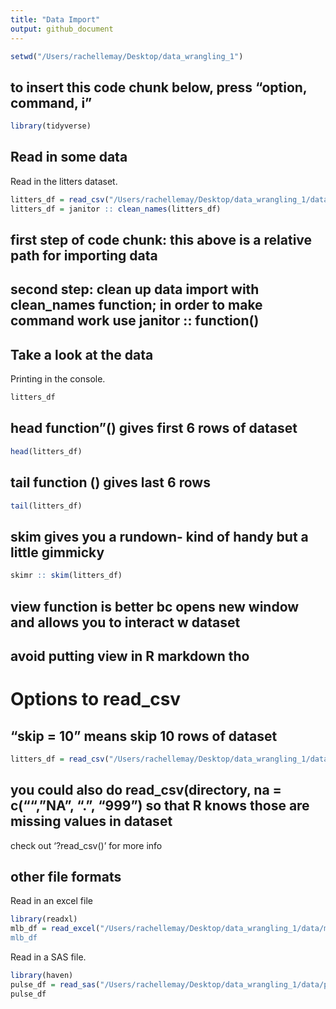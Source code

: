 ```yaml
---
title: "Data Import"
output: github_document
---
```

```r
setwd("/Users/rachellemay/Desktop/data_wrangling_1")
```


## to insert this code chunk below, press "option, command, i"
```r
library(tidyverse)
```

## Read in some data

Read in the litters dataset.

```r
litters_df = read_csv("/Users/rachellemay/Desktop/data_wrangling_1/data/FAS_litters.csv")
litters_df = janitor :: clean_names(litters_df)
```

## first step of code chunk: this above is a relative path for importing data
## second step: clean up data import with clean_names function; in order to make command work use janitor :: function()

## Take a look at the data

Printing in the console. 

```r
litters_df

```
## head function"() gives first 6 rows of dataset

```r
head(litters_df)
```
## tail function () gives last 6 rows
```r
tail(litters_df)
```
## skim gives you a rundown- kind of handy but a little gimmicky

```r
skimr :: skim(litters_df)
```
## view function is better bc opens new window and allows you to interact w dataset
## avoid putting view in R markdown tho


# Options to read_csv
## "skip = 10" means skip 10 rows of dataset
```r
litters_df = read_csv("/Users/rachellemay/Desktop/data_wrangling_1/data/FAS_litters.csv", skip = 10, col_names = FALSE)
```
## you could also do read_csv(directory, na = c("", "NA", ".", "999") so that R knows those are missing values in dataset

check out '?read_csv()' for more info

## other file formats

Read in an excel file

```r
library(readxl)
mlb_df = read_excel("/Users/rachellemay/Desktop/data_wrangling_1/data/mlb11.xlsx", range = "A1:F7"")
mlb_df
```

Read in a SAS file. 

```r
library(haven)
pulse_df = read_sas("/Users/rachellemay/Desktop/data_wrangling_1/data/public_pulse_data.sas7bdat")
pulse_df
```

